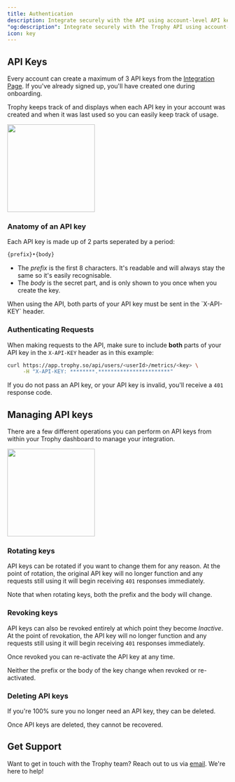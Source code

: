 ```yaml
---
title: Authentication
description: Integrate securely with the API using account-level API keys transmitted in the `X-API-KEY` header.
"og:description": Integrate securely with the Trophy API using account-level API keys transmitted in the `X-API-KEY` header.
icon: key
---
```


## API Keys

Every account can create a maximum of 3 API keys from the [Integration Page](https://app.trophy.so/integration). If you've already signed up, you'll have created one during onboarding.

Trophy keeps track of and displays when each API key in your account was created and when it was last used so you can easily keep track of usage.

<Frame>
  <img height="200" noZoom src="../assets/api/authentication/api_keys.png" />
</Frame>

### Anatomy of an API key

Each API key is made up of 2 parts seperated by a period:

```bash
{prefix}•{body}
```

- The _prefix_ is the first 8 characters. It's readable and will always stay the same so it's easily recognisable.
- The _body_ is the secret part, and is only shown to you once when you create the key.

<Note>
  When using the API, both parts of your API key must be sent in the `X-API-KEY`
  header.
</Note>

### Authenticating Requests

When making requests to the API, make sure to include **both** parts of your API key in the `X-API-KEY` header as in this example:

```bash
curl https://app.trophy.so/api/users/<userId>/metrics/<key> \
     -H "X-API-KEY: ********.***********************"
```

If you do not pass an API key, or your API key is invalid, you'll receive a `401` response code.

## Managing API keys

There are a few different operations you can perform on API keys from within your Trophy dashboard to manage your integration.

<Frame>
  <img
    height="200"
    noZoom
    src="../assets/api/authentication/api_key_options.png"
  />
</Frame>

### Rotating keys

API keys can be rotated if you want to change them for any reason. At the point of rotation, the original API key will no longer function and any requests still using it will begin receiving `401` responses immediately.

<Note>
  Note that when rotating keys, both the prefix and the body will change.
</Note>

### Revoking keys

API keys can also be revoked entirely at which point they become _Inactive_. At the point of revokation, the API key will no longer function and any requests still using it will begin receiving `401` responses immediately.

Once revoked you can re-activate the API key at any time.

<Note>
  Neither the prefix or the body of the key change when revoked or re-activated.
</Note>

### Deleting API keys

If you're 100% sure you no longer need an API key, they can be deleted.

<Error>Once API keys are deleted, they cannot be recovered.</Error>

## Get Support

Want to get in touch with the Trophy team? Reach out to us via [email](mailto:support@trophy.so). We're here to help!
